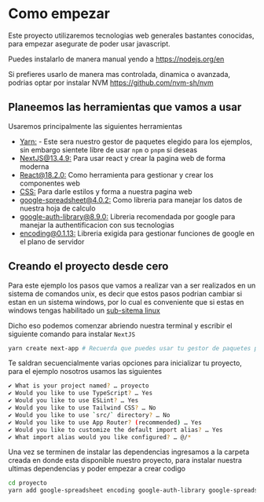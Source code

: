 # Como empezar

Este proyecto utilizaremos tecnologias web generales bastantes conocidas, para empezar asegurate de poder usar javascript.

Puedes instalarlo de manera manual yendo a https://nodejs.org/en

Si prefieres usarlo de manera mas controlada, dinamica o avanzada, podrias optar por instalar NVM https://github.com/nvm-sh/nvm

## Planeemos las herramientas que vamos a usar

Usaremos principalmente las siguientes herramientas

- [Yarn:](https://yarnpkg.com) - Este sera nuestro gestor de paquetes elegido para los ejemplos, sin embargo sientete libre de usar `npm` o `pnpm` si deseas
- [NextJS@13.4.9:](https://nextjs.org) Para usar react y crear la pagina web de forma moderna
- [React@18.2.0:](https://react.dev) Como herramienta para gestionar y crear los componentes web
- [CSS:](https://developer.mozilla.org/en-US/docs/Web/CSS) Para darle estilos y forma a nuestra pagina web
- [google-spreadsheet@4.0.2:](https://www.npmjs.com/package/google-spreadsheet) Como libreria para manejar los datos de nuestra hoja de calculo
- [google-auth-library@8.9.0:](https://www.npmjs.com/package/google-auth-library) Libreria recomendada por google para manejar la authentificacion con sus tecnologias
- [encoding@0.1.13:](https://www.npmjs.com/package/encoding) Libreria exigida para gestionar funciones de google en el plano de servidor

## Creando el proyecto desde cero

Para este ejemplo los pasos que vamos a realizar van a ser realizados en un sistema de comandos unix, es decir que estos pasos podrian cambiar si estan en un sistema windows, por lo cual es conveniente que si estas en windows tengas habilitado un [sub-sitema linux](https://learn.microsoft.com/en-us/windows/wsl)

Dicho eso podemos comenzar abriendo nuestra terminal y escribir el siguiente comando para instalar `NextJS`

```bash filename="terminal"
yarn create next-app # Recuerda que puedes usar tu gestor de paquetes preferido
```

Te saldran secuencialmente varias opciones para inicializar tu proyecto, para el ejemplo nosotros usamos las siguientes

```bash filename="terminal"
✔ What is your project named? … proyecto
✔ Would you like to use TypeScript? … Yes
✔ Would you like to use ESLint? … Yes
✔ Would you like to use Tailwind CSS? … No
✔ Would you like to use `src/` directory? … No
✔ Would you like to use App Router? (recommended) … Yes
✔ Would you like to customize the default import alias? … Yes
✔ What import alias would you like configured? … @/*
```

Una vez se terminen de instalar las dependencias ingresamos a la carpeta creada en donde esta disponible nuestro proyecto, para instalar nuestra ultimas dependencias y poder empezar a crear codigo

```bash filename="terminal"
cd proyecto
yarn add google-spreadsheet encoding google-auth-library google-spreadsheet
```
